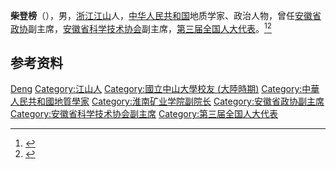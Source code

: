 '''柴登榜'''（{{bd|1912年||1998年|}}），男，[[浙江|浙江]][[江山市|江山]]人，[[中华人民共和国|中华人民共和国]]地质学家、政治人物，曾任[[安徽省政协|安徽省政协]]副主席，[[安徽省科学技术协会|安徽省科学技术协会]]副主席，[[第三届全国人大代表|第三届全国人大代表]]。<ref>{{Cite web|title=柴登榜|url=http://www.hhnykg.com/html/Culture/Figure/102.html|accessdate=2020-08-23|work=淮南矿业网}}</ref><ref>{{Cite book|title=中华人民共和国职官志|author=何虎生, 李耀东, 向常福主编|publisher=中国社会出版社|year=2003|isbn=9787800883934|location=北京|pages=}}</ref>

== 参考资料 ==
{{reflist}}

{{中国人物小作品}}

{{Authority control}}
{{DEFAULTSORT:Chai柴}}
[[Category:柴姓|Deng]]
[[Category:江山人|Category:江山人]]
[[Category:國立中山大學校友_(大陸時期)|Category:國立中山大學校友 (大陸時期)]]
[[Category:中華人民共和國地質學家|Category:中華人民共和國地質學家]]
[[Category:淮南矿业学院副院长|Category:淮南矿业学院副院长]]
[[Category:安徽省政协副主席|Category:安徽省政协副主席]]
[[Category:安徽省科学技术协会副主席|Category:安徽省科学技术协会副主席]]
[[Category:第三届全国人大代表|Category:第三届全国人大代表]]